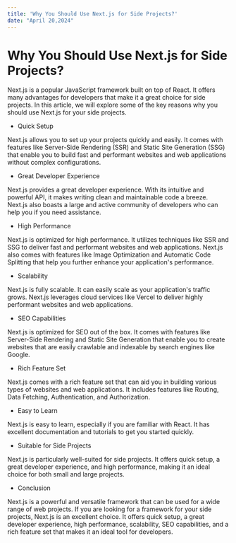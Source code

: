 ```yaml
---
title: 'Why You Should Use Next.js for Side Projects?'
date: "April 20,2024"
---
```



# Why You Should Use Next.js for Side Projects?

Next.js is a popular JavaScript framework built on top of React. It offers many advantages for developers that make it a great choice for side projects. In this article, we will explore some of the key reasons why you should use Next.js for your side projects.

- Quick Setup

Next.js allows you to set up your projects quickly and easily. It comes with features like Server-Side Rendering (SSR) and Static Site Generation (SSG) that enable you to build fast and performant websites and web applications without complex configurations.

- Great Developer Experience

Next.js provides a great developer experience. With its intuitive and powerful API, it makes writing clean and maintainable code a breeze. Next.js also boasts a large and active community of developers who can help you if you need assistance.

- High Performance

Next.js is optimized for high performance. It utilizes techniques like SSR and SSG to deliver fast and performant websites and web applications. Next.js also comes with features like Image Optimization and Automatic Code Splitting that help you further enhance your application's performance.

- Scalability

Next.js is fully scalable. It can easily scale as your application's traffic grows. Next.js leverages cloud services like Vercel to deliver highly performant websites and web applications.

- SEO Capabilities

Next.js is optimized for SEO out of the box. It comes with features like Server-Side Rendering and Static Site Generation that enable you to create websites that are easily crawlable and indexable by search engines like Google.

- Rich Feature Set

Next.js comes with a rich feature set that can aid you in building various types of websites and web applications. It includes features like Routing, Data Fetching, Authentication, and Authorization.

- Easy to Learn

Next.js is easy to learn, especially if you are familiar with React. It has excellent documentation and tutorials to get you started quickly.

- Suitable for Side Projects

Next.js is particularly well-suited for side projects. It offers quick setup, a great developer experience, and high performance, making it an ideal choice for both small and large projects.

- Conclusion

Next.js is a powerful and versatile framework that can be used for a wide range of web projects. If you are looking for a framework for your side projects, Next.js is an excellent choice. It offers quick setup, a great developer experience, high performance, scalability, SEO capabilities, and a rich feature set that makes it an ideal tool for developers.